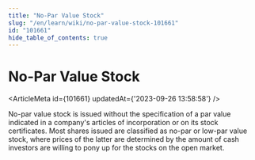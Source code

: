 ```yaml
---
title: "No-Par Value Stock"
slug: "/en/learn/wiki/no-par-value-stock-101661"
id: "101661"
hide_table_of_contents: true
---
```



# No-Par Value Stock

<ArticleMeta id={101661} updatedAt={'2023-09-26 13:58:58'} />
<div className='border-solid border-b border-t-0 my-4 border-[var(--ifm-color-gray-300)]' />

No-par value stock is issued without the specification of a par value indicated in a company's articles of incorporation or on its stock certificates. Most shares issued are classified as no-par or low-par value stock, where prices of the latter are determined by the amount of cash investors are willing to pony up for the stocks on the open market.
